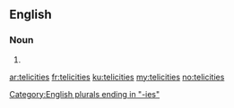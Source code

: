 ==English==

===Noun===
{{head|en}}

# {{plural of|telicity}}

[[Category:English plurals ending in "-ies"]]

[[ar:telicities]]
[[fr:telicities]]
[[ku:telicities]]
[[my:telicities]]
[[no:telicities]]